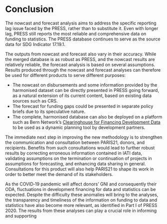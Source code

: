 # Conclusion

The nowcast and forecast analysis aims to address the specific reporting lag issue faced by the PRESS,
rather than to substitute it. Even with longer lag, PRESS still reports the most reliable and
comprehensive data on funding to statistics. The PRESS database continues to serve as the source data
for SDG Indicator 17.19.1.

The outputs from nowcast and forecast also vary in their accuracy. While the merged database is as
robust as PRESS, and the nowcast results are relatively reliable, the forecast analysis is based on
several assumptions. Results produced through the nowcast and forecast analyses can therefore be
used for different products to serve different purposes:

  - The nowcast on disbursements and some information provided by the harmonised dataset
can be directly presented in PRESS going forward, as a natural extension of its current
content, based on existing data sources such as CRS.
  - The forecast for funding gaps could be presented in separate policy briefs due to its
speculative nature.
  - The complete, harmonised database can also be deployed on a platform such as Bern
Network’s [Clearinghouse for Financing Development Data](https://smartdatafinance.org) to be used as a dynamic
planning tool by development partners.

The immediate next step in improving the new methodology is to strengthen the communication and
consultation between PARIS21, donors, and recipients. Benefits from such consultations would lead
to further robust results by correcting erroneous information contained in IATI data, validating
assumptions on the termination or continuation of projects in assumptions for forecasting, and
enhancing data sharing in general. Consultations for this product will also help PARIS21 to shape its
work in order to better meet the demand of its stakeholders.

As the COVID‐19 pandemic will affect donors’ GNI and consequently their ODA, fluctuations in
development financing for data and statistics can be expected. Despite the difficulty these anomalies
will bring to the analyses, the transparency and timeliness of the information on funding to data and
statistics have also become more relevant, as identified in Part I of PRESS 2020. The results from these
analyses can play a crucial role in informing and supporting 
